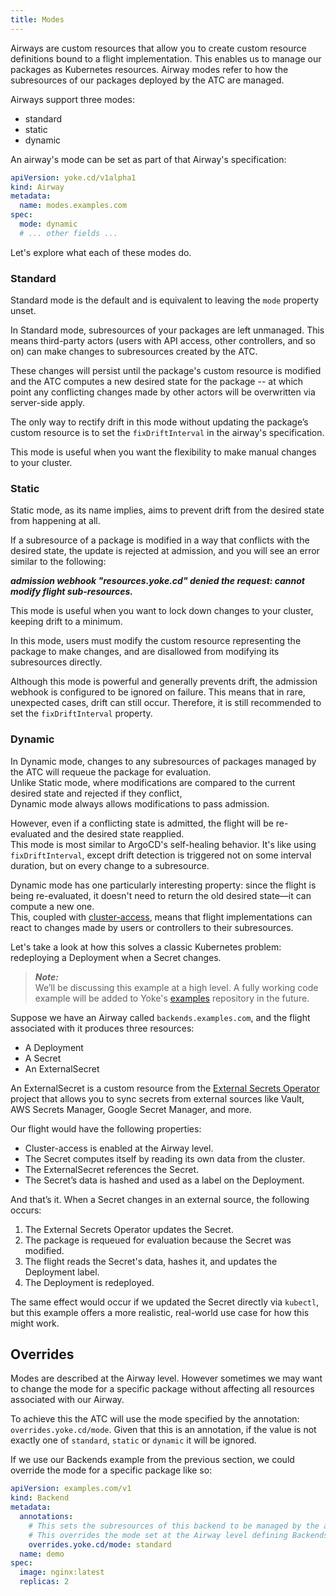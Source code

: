 ```yaml
---
title: Modes
---
```

Airways are custom resources that allow you to create custom resource definitions bound to a flight implementation.
This enables us to manage our packages as Kubernetes resources. Airway modes refer to how the subresources of our packages
deployed by the ATC are managed.

Airways support three modes:

- standard
- static
- dynamic

An airway's mode can be set as part of that Airway's specification:

```yaml
apiVersion: yoke.cd/v1alpha1
kind: Airway
metadata:
  name: modes.examples.com
spec:
  mode: dynamic
  # ... other fields ...
```

Let's explore what each of these modes do.

### Standard

Standard mode is the default and is equivalent to leaving the `mode` property unset.

In Standard mode, subresources of your packages are left unmanaged.
This means third-party actors (users with API access, other controllers, and so on) can make changes to subresources created by the ATC.

These changes will persist until the package's custom resource is modified and the ATC computes a new desired state for the package --
at which point any conflicting changes made by other actors will be overwritten via server-side apply.

The only way to rectify drift in this mode without updating the package’s custom resource is to set the `fixDriftInterval` in the airway's specification.

This mode is useful when you want the flexibility to make manual changes to your cluster.

### Static

Static mode, as its name implies, aims to prevent drift from the desired state from happening at all.

If a subresource of a package is modified in a way that conflicts with the desired state, the update is rejected at admission, and you will see an error similar to the following:

_**admission webhook "resources.yoke.cd" denied the request: cannot modify flight sub-resources.**_

This mode is useful when you want to lock down changes to your cluster, keeping drift to a minimum.

In this mode, users must modify the custom resource representing the package to make changes, and are disallowed from modifying its subresources directly.

Although this mode is powerful and generally prevents drift, the admission webhook is configured to be ignored on failure.
This means that in rare, unexpected cases, drift can still occur. Therefore, it is still recommended to set the `fixDriftInterval` property.

### Dynamic

In Dynamic mode, changes to any subresources of packages managed by the ATC will requeue the package for evaluation.  
Unlike Static mode, where modifications are compared to the current desired state and rejected if they conflict,  
Dynamic mode always allows modifications to pass admission.

However, even if a conflicting state is admitted, the flight will be re-evaluated and the desired state reapplied.  
This mode is most similar to ArgoCD's self-healing behavior.
It's like using `fixDriftInterval`, except drift detection is triggered not on some interval duration, but on every change to a subresource.

Dynamic mode has one particularly interesting property: since the flight is being re-evaluated, it doesn't need to return the old desired state—it can compute a new one.  
This, coupled with [cluster-access](/docs/concepts/cluster-access/), means that flight implementations can react to changes made by users or controllers to their subresources.

Let's take a look at how this solves a classic Kubernetes problem: redeploying a Deployment when a Secret changes.

> **_Note:_**  
> We’ll be discussing this example at a high level. A fully working code example will be added to Yoke's [examples](https://github.com/yokecd/examples) repository in the future.

Suppose we have an Airway called `backends.examples.com`, and the flight associated with it produces three resources:

- A Deployment
- A Secret
- An ExternalSecret

An ExternalSecret is a custom resource from the [External Secrets Operator](https://external-secrets.io/latest/) project that allows you to sync secrets from external sources like Vault, AWS Secrets Manager, Google Secret Manager, and more.

Our flight would have the following properties:

- Cluster-access is enabled at the Airway level.
- The Secret computes itself by reading its own data from the cluster.
- The ExternalSecret references the Secret.
- The Secret’s data is hashed and used as a label on the Deployment.

And that’s it. When a Secret changes in an external source, the following occurs:

1. The External Secrets Operator updates the Secret.
2. The package is requeued for evaluation because the Secret was modified.
3. The flight reads the Secret's data, hashes it, and updates the Deployment label.
4. The Deployment is redeployed.

The same effect would occur if we updated the Secret directly via `kubectl`, but this example offers a more realistic, real-world use case for how this might work.

## Overrides

Modes are described at the Airway level. However sometimes we may want to change the mode for a specific package without affecting all resources associated with our Airway.

To achieve this the ATC will use the mode specified by the annotation: `overrides.yoke.cd/mode`.
Given that this is an annotation, if the value is not exactly one of `standard`, `static` or `dynamic` it will be ignored.

If we use our Backends example from the previous section, we could override the mode for a specific package like so:

```yaml
apiVersion: examples.com/v1
kind: Backend
metadata:
  annotations:
    # This sets the subresources of this backend to be managed by the atc given this specific mode.
    # This overrides the mode set at the Airway level defining Backends.
    overrides.yoke.cd/mode: standard
  name: demo
spec:
  image: nginx:latest
  replicas: 2
```

